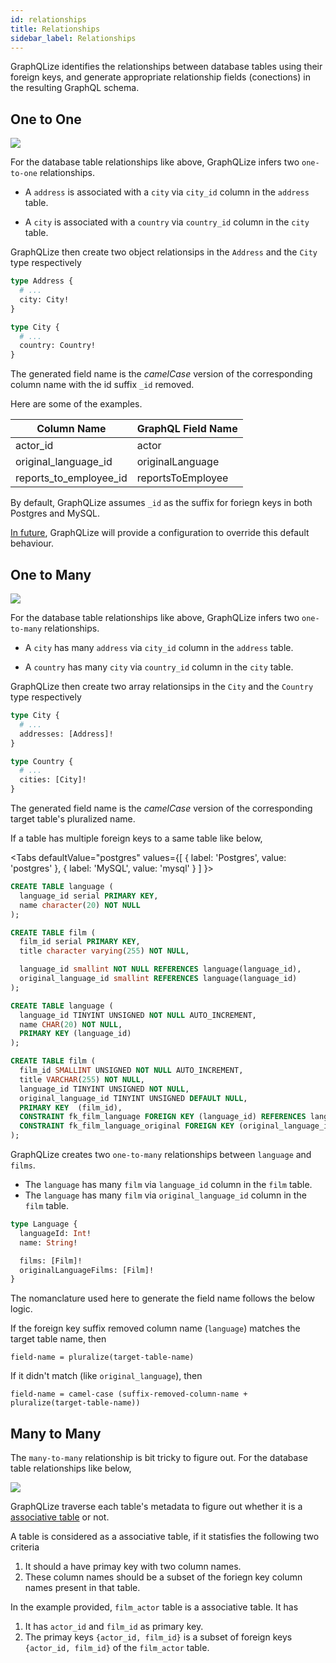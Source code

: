 ```yaml
---
id: relationships
title: Relationships
sidebar_label: Relationships
---
```



GraphQLize identifies the relationships between database tables using their foreign keys, and generate appropriate relationship fields (conections) in the resulting GraphQL schema.

## One to One

![](/img/address_city_country_er_diagram.png)

For the database table relationships like above, GraphQLize infers two `one-to-one` relationships.

- A `address` is associated with a `city` via `city_id` column in the `address` table.

- A `city` is associated with a `country` via `country_id` column in the `city` table.

GraphQLize then create two object relationsips in the `Address` and the `City` type respectively

```graphql
type Address {
  # ...
  city: City!
}

type City {
  # ...
  country: Country!
}
```

The generated field name is the _camelCase_ version of the corresponding column name with the id suffix `_id` removed.

Here are some of the examples.

| Column Name            | GraphQL Field Name |
| ---------------------- | ------------------ |
| actor_id               | actor              |
| original_language_id   | originalLanguage   |
| reports_to_employee_id | reportsToEmployee  |

By default, GraphQLize assumes `_id` as the suffix for foriegn keys in both Postgres and MySQL.

[In future](https://github.com/graphqlize/graphqlize/issues/4), GraphQLize will provide a configuration to override this default behaviour.

## One to Many

![](/img/address_city_country_er_diagram.png)

For the database table relationships like above, GraphQLize infers two `one-to-many` relationships.

- A `city` has many `address` via `city_id` column in the `address` table.

- A `country` has many `city` via `country_id` column in the `city` table.

GraphQLize then create two array relationsips in the `City` and the `Country` type respectively

```graphql
type City {
  # ...
  addresses: [Address]!
}

type Country {
  # ...
  cities: [City]!
}
```

The generated field name is the _camelCase_ version of the corresponding target table's pluralized name.

If a table has multiple foreign keys to a same table like below,

<Tabs
  defaultValue="postgres"
  values={[
    { label: 'Postgres', value: 'postgres' },
    { label: 'MySQL', value: 'mysql' }
  ]
}>
<TabItem value="postgres">

```sql
CREATE TABLE language (
  language_id serial PRIMARY KEY,
  name character(20) NOT NULL
);

CREATE TABLE film (
  film_id serial PRIMARY KEY,
  title character varying(255) NOT NULL,

  language_id smallint NOT NULL REFERENCES language(language_id),
  original_language_id smallint REFERENCES language(language_id)
);

```

</TabItem>
<TabItem value="mysql">

```sql
CREATE TABLE language (
  language_id TINYINT UNSIGNED NOT NULL AUTO_INCREMENT,
  name CHAR(20) NOT NULL,
  PRIMARY KEY (language_id)
);

CREATE TABLE film (
  film_id SMALLINT UNSIGNED NOT NULL AUTO_INCREMENT,
  title VARCHAR(255) NOT NULL,
  language_id TINYINT UNSIGNED NOT NULL,
  original_language_id TINYINT UNSIGNED DEFAULT NULL,
  PRIMARY KEY  (film_id),
  CONSTRAINT fk_film_language FOREIGN KEY (language_id) REFERENCES language (language_id),
  CONSTRAINT fk_film_language_original FOREIGN KEY (original_language_id) REFERENCES language (language_id)
);
```

</TabItem>

</Tabs>

GraphQLize creates two `one-to-many` relationships between `language` and `films`. 

* The `language` has many `film` via `language_id` column in the `film` table. 
* The `language` has many `film` via `original_language_id` column in the `film` table.

```graphql
type Language {
  languageId: Int!
  name: String!

  films: [Film]!
  originalLanguageFilms: [Film]!
}
```

The nomanclature used here to generate the field name follows the below logic.

If the foreign key suffix removed column name (`language`) matches the target table name, then
```
field-name = pluralize(target-table-name)
```

If it didn't match (like `original_language`), then 

```
field-name = camel-case (suffix-removed-column-name + pluralize(target-table-name))
```

## Many to Many

The `many-to-many` relationship is bit tricky to figure out. For the database table relationships like below,

![](/img/film_actor_er_diagram.png)

GraphQLize traverse each table's metadata to figure out whether it is a [associative table](https://en.wikipedia.org/wiki/Associative_entity) or not. 

A table is considered as a associative table, if it statisfies the following two criteria

1. It should a have primay key with two column names.
2. These column names should be a subset of the foriegn key column names present in that table. 

In the example provided, `film_actor` table is a associative table. It has

1. It has `actor_id` and `film_id` as primary key.
2. The primay keys `{actor_id, film_id}` is a subset of foreign keys `{actor_id, film_id}` of the `film_actor` table. 
